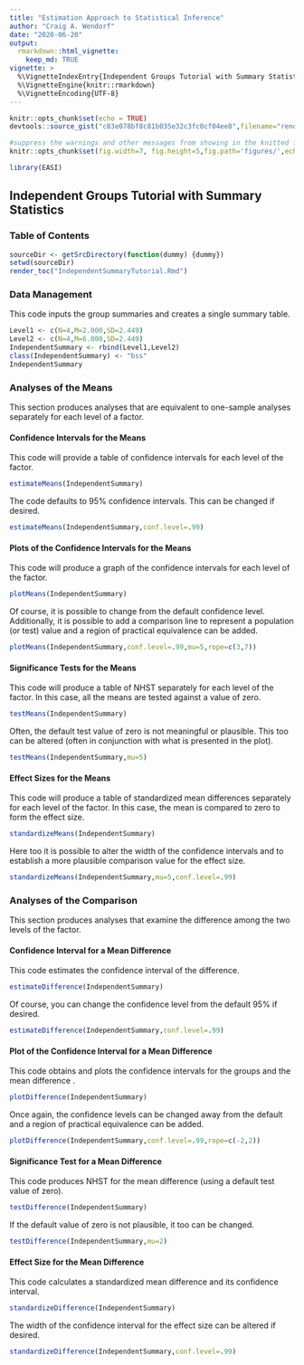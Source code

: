 ```yaml
---
title: "Estimation Approach to Statistical Inference"
author: "Craig A. Wendorf"
date: "2020-06-20"
output: 
  rmarkdown::html_vignette:
    keep_md: TRUE
vignette: >
  %\VignetteIndexEntry{Independent Groups Tutorial with Summary Statistics}
  %\VignetteEngine{knitr::rmarkdown}
  %\VignetteEncoding{UTF-8}
---
```


```r
knitr::opts_chunk$set(echo = TRUE)
devtools::source_gist("c83e078bf8c81b035e32c3fc0cf04ee8",filename="render_toc.R")
```

```r
#suppress the warnings and other messages from showing in the knitted file.
knitr::opts_chunk$set(fig.width=7, fig.height=5,fig.path='figures/',echo=TRUE,warning=FALSE,message=FALSE)
```

```r
library(EASI)
```

## Independent Groups Tutorial with Summary Statistics

### Table of Contents

```r
sourceDir <- getSrcDirectory(function(dummy) {dummy})
setwd(sourceDir)
render_toc("IndependentSummaryTutorial.Rmd")
```

### Data Management

This code inputs the group summaries and creates a single summary table.
```r
Level1 <- c(N=4,M=2.000,SD=2.449)
Level2 <- c(N=4,M=6.000,SD=2.449)
IndependentSummary <- rbind(Level1,Level2)
class(IndependentSummary) <- "bss"
IndependentSummary
```

### Analyses of the Means

This section produces analyses that are equivalent to one-sample analyses separately for each level of a factor.

#### Confidence Intervals for the Means

This code will provide a table of confidence intervals for each level of the factor.
```r
estimateMeans(IndependentSummary)
```

The code defaults to 95% confidence intervals. This can be changed if desired.
```r
estimateMeans(IndependentSummary,conf.level=.99)
```

#### Plots of the Confidence Intervals for the Means

This code will produce a graph of the confidence intervals for each level of the factor.
```r
plotMeans(IndependentSummary)
```

Of course, it is possible to change from the default confidence level. Additionally, it is possible to add a comparison line to represent a population (or test) value and a region of practical equivalence can be added.
```r
plotMeans(IndependentSummary,conf.level=.99,mu=5,rope=c(3,7))
```

#### Significance Tests for the Means

This code will produce a table of NHST separately for each level of the factor. In this case, all the means are tested against a value of zero.
```r
testMeans(IndependentSummary)
```

Often, the default test value of zero is not meaningful or plausible. This too can be altered (often in conjunction with what is presented in the plot).
```r
testMeans(IndependentSummary,mu=5)
```

#### Effect Sizes for the Means

This code will produce a table of standardized mean differences separately for each level of the factor. In this case, the mean is compared to zero to form the effect size.
```r
standardizeMeans(IndependentSummary)
```

Here too it is possible to alter the width of the confidence intervals and to establish a more plausible comparison value for the effect size.
```r
standardizeMeans(IndependentSummary,mu=5,conf.level=.99)
```
 
### Analyses of the Comparison

This section produces analyses that examine the difference among the two levels of the factor.

#### Confidence Interval for a Mean Difference

This code estimates the confidence interval of the difference.
```r
estimateDifference(IndependentSummary)
```

Of course, you can change the confidence level from the default 95% if desired.
```r
estimateDifference(IndependentSummary,conf.level=.99)
```

#### Plot of the Confidence Interval for a Mean Difference

This code obtains and plots the confidence intervals for the groups and the mean difference .
```r
plotDifference(IndependentSummary)
```

Once again, the confidence levels can be changed away from the default and a region of practical equivalence can be added.
```r
plotDifference(IndependentSummary,conf.level=.99,rope=c(-2,2))
```

#### Significance Test for a Mean Difference

This code produces NHST for the mean difference (using a default test value of zero).
```r
testDifference(IndependentSummary)
```

If the default value of zero is not plausible, it too can be changed.
```r
testDifference(IndependentSummary,mu=2)
```

#### Effect Size for the Mean Difference

This code calculates a standardized mean difference and its confidence interval.
```r
standardizeDifference(IndependentSummary)
```

The width of the confidence interval for the effect size can be altered if desired.
```r
standardizeDifference(IndependentSummary,conf.level=.99)
```
